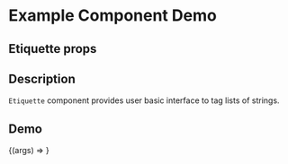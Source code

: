 
<Meta title="Example/Etiquette" component={Etiquette} />

# Example Component Demo

## Etiquette props
<Props of={Etiquette} />

## Description

`Etiquette` component provides user basic interface to tag lists of strings.

## Demo

<Canvas>
  <Story name="Example Etiquette">
    {(args) => <Etiquette {...args} />}
  </Story>
</Canvas>